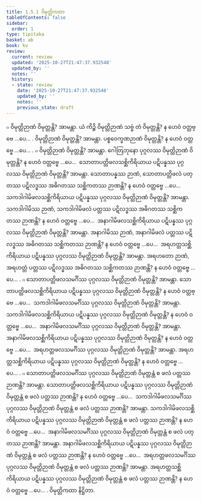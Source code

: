 ```yaml
---
title: 1.5.1 ဝိမုတ္တိကထာ
tableOfContents: false
sidebar:
  order: 1
type: tipitaka
basket: ab
book: kv
review:
  current: review
  updated: '2025-10-27T21:47:37.932548'
  updated_by: ''
  notes: ''
  history:
  - state: review
    date: '2025-10-27T21:47:37.932548'
    updated_by: ''
    notes: ''
    previous_state: draft
---
```



<ReviewStatus review={frontmatter.review} showDetails={true} />

<HypothesisAnnotation frontmatter={frontmatter} />

<DynamicBreadcrumb />

<Division number="418" book="kv" e="ch" v="32" p="227">

<Paragraph number="1466" book="kv">
๐ ဝိမုတ္တိဉာဏံ ဝိမုတ္တန္တိ? အာမန္တာ. ယံ ကိဉ္စိ ဝိမုတ္တိဉာဏံ သဗ္ဗံ တံ ဝိမုတ္တန္တိ? န ဟေဝံ ဝတ္တဗ္ဗေ …ပေ… . ဝိမုတ္တိဉာဏံ ဝိမုတ္တန္တိ? အာမန္တာ. ပစ္စဝေက္ခဏဉာဏံ ဝိမုတ္တန္တိ? န ဟေဝံ ဝတ္တဗ္ဗေ …ပေ… .
</Paragraph>

<Paragraph number="1467" book="kv">
๐ ဝိမုတ္တိဉာဏံ ဝိမုတ္တန္တိ? အာမန္တာ. ဂေါတြဘုနော ပုဂ္ဂလဿ ဝိမုတ္တိဉာဏံ ဝိမုတ္တန္တိ? န ဟေဝံ ဝတ္တဗ္ဗေ …ပေ…  သောတာပတ္တိဖလသစ္ဆိကိရိယာယ ပဋိပန္နဿ ပုဂ္ဂလဿ ဝိမုတ္တိဉာဏံ ဝိမုတ္တန္တိ? အာမန္တာ. သောတာပန္နဿ ဉာဏံ, သောတာပတ္တိဖလံ ပတ္တဿ ပဋိလဒ္ဓဿ အဓိဂတဿ သစ္ဆိကတဿ ဉာဏန္တိ? န ဟေဝံ ဝတ္တဗ္ဗေ …ပေ…  သကဒါဂါမိဖလသစ္ဆိကိရိယာယ ပဋိပန္နဿ ပုဂ္ဂလဿ ဝိမုတ္တိဉာဏံ ဝိမုတ္တန္တိ? အာမန္တာ. သကဒါဂါမိဿ ဉာဏံ, သကဒါဂါမိဖလံ ပတ္တဿ ပဋိလဒ္ဓဿ အဓိဂတဿ သစ္ဆိကတဿ ဉာဏန္တိ? န ဟေဝံ ဝတ္တဗ္ဗေ …ပေ…  အနာဂါမိဖလသစ္ဆိကိရိယာယ ပဋိပန္နဿ ပုဂ္ဂလဿ ဝိမုတ္တိဉာဏံ ဝိမုတ္တန္တိ? အာမန္တာ. အနာဂါမိဿ ဉာဏံ, အနာဂါမိဖလံ ပတ္တဿ ပဋိလဒ္ဓဿ အဓိဂတဿ သစ္ဆိကတဿ ဉာဏန္တိ? န ဟေဝံ ဝတ္တဗ္ဗေ …ပေ…  အရဟတ္တသစ္ဆိကိရိယာယ ပဋိပန္နဿ ပုဂ္ဂလဿ ဝိမုတ္တိဉာဏံ ဝိမုတ္တန္တိ? အာမန္တာ. အရဟတော ဉာဏံ, အရဟတ္တံ ပတ္တဿ ပဋိလဒ္ဓဿ အဓိဂတဿ သစ္ဆိကတဿ ဉာဏန္တိ? န ဟေဝံ ဝတ္တဗ္ဗေ …ပေ… .
</Paragraph>

</Division>
<Division number="419" book="kv" e="ch" v="32" p="227">

<Paragraph number="1468" book="kv">
๐ သောတာပတ္တိဖလသမင်္ဂိဿ ပုဂ္ဂလဿ ဝိမုတ္တိဉာဏံ ဝိမုတ္တန္တိ? အာမန္တာ. သောတာပတ္တိဖလသစ္ဆိကိရိယာယ ပဋိပန္နဿ ပုဂ္ဂလဿ ဝိမုတ္တိဉာဏံ ဝိမုတ္တန္တိ? န ဟေဝံ ဝတ္တဗ္ဗေ …ပေ…  သကဒါဂါမိဖလသမင်္ဂိဿ ပုဂ္ဂလဿ ဝိမုတ္တိဉာဏံ ဝိမုတ္တန္တိ? အာမန္တာ. သကဒါဂါမိဖလသစ္ဆိကိရိယာယ ပဋိပန္နဿ ပုဂ္ဂလဿ ဝိမုတ္တိဉာဏံ ဝိမုတ္တန္တိ? န ဟေဝံ ဝတ္တဗ္ဗေ …ပေ…  အနာဂါမိဖလသမင်္ဂိဿ ပုဂ္ဂလဿ ဝိမုတ္တိဉာဏံ ဝိမုတ္တန္တိ? အာမန္တာ. အနာဂါမိဖလသစ္ဆိကိရိယာယ ပဋိပန္နဿ ပုဂ္ဂလဿ ဝိမုတ္တိဉာဏံ ဝိမုတ္တန္တိ? န ဟေဝံ ဝတ္တဗ္ဗေ …ပေ…  အရဟတ္တဖလသမင်္ဂိဿ ပုဂ္ဂလဿ ဝိမုတ္တိဉာဏံ ဝိမုတ္တန္တိ? အာမန္တာ. အရဟတ္တသစ္ဆိကိရိယာယ ပဋိပန္နဿ ပုဂ္ဂလဿ ဝိမုတ္တိဉာဏံ ဝိမုတ္တန္တိ? န ဟေဝံ ဝတ္တဗ္ဗေ …ပေ… .
</Paragraph>

</Division>
<Division number="420" book="kv" e="ch" v="32" p="227">

<Paragraph number="1469" book="kv">
๐ သောတာပတ္တိဖလသမင်္ဂိဿ ပုဂ္ဂလဿ ဝိမုတ္တိဉာဏံ ဝိမုတ္တန္တံ စ ဖလံ ပတ္တဿ ဉာဏန္တိ? အာမန္တာ. သောတာပတ္တိဖလသစ္ဆိကိရိယာယ ပဋိပန္နဿ ပုဂ္ဂလဿ ဝိမုတ္တိဉာဏံ ဝိမုတ္တန္တံ စ ဖလံ ပတ္တဿ ဉာဏန္တိ? န ဟေဝံ ဝတ္တဗ္ဗေ …ပေ…  သကဒါဂါမိဖလသမင်္ဂိဿ ပုဂ္ဂလဿ ဝိမုတ္တိဉာဏံ ဝိမုတ္တန္တံ စ ဖလံ ပတ္တဿ ဉာဏန္တိ? အာမန္တာ. သကဒါဂါမိဖလသစ္ဆိကိရိယာယ ပဋိပန္နဿ ပုဂ္ဂလဿ ဝိမုတ္တိဉာဏံ ဝိမုတ္တန္တံ စ ဖလံ ပတ္တဿ ဉာဏန္တိ? န ဟေဝံ ဝတ္တဗ္ဗေ …ပေ…  အနာဂါမိဖလသမင်္ဂိဿ ပုဂ္ဂလဿ ဝိမုတ္တိဉာဏံ ဝိမုတ္တန္တံ စ ဖလံ ပတ္တဿ ဉာဏန္တိ? အာမန္တာ. အနာဂါမိဖလသစ္ဆိကိရိယာယ ပဋိပန္နဿ ပုဂ္ဂလဿ ဝိမုတ္တိဉာဏံ ဝိမုတ္တန္တံ စ ဖလံ ပတ္တဿ ဉာဏန္တိ? န ဟေဝံ ဝတ္တဗ္ဗေ …ပေ…  အရဟတ္တဖလသမင်္ဂိဿ ပုဂ္ဂလဿ ဝိမုတ္တိဉာဏံ ဝိမုတ္တန္တံ စ ဖလံ ပတ္တဿ ဉာဏန္တိ? အာမန္တာ. အရဟတ္တသစ္ဆိကိရိယာယ ပဋိပန္နဿ ပုဂ္ဂလဿ ဝိမုတ္တိဉာဏံ ဝိမုတ္တန္တံ စ ဖလံ ပတ္တဿ ဉာဏန္တိ? န ဟေဝံ ဝတ္တဗ္ဗေ …ပေ… .

</Paragraph>
</Division>

<Paragraph number="1470" type="center" book="kv">
ဝိမုတ္တိကထာ နိဋ္ဌိတာ.
</Paragraph>